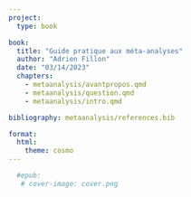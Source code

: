 ```yaml
---
project:
  type: book

book:
  title: "Guide pratique aux méta-analyses"
  author: "Adrien Fillon"
  date: "03/14/2023"
  chapters:
    - metaanalysis/avantpropos.qmd
    - metaanalysis/question.qmd
    - metaanalysis/intro.qmd

bibliography: metaanalysis/references.bib

format:
  html:
    theme: cosmo
---
```


```r
  #epub:
   # cover-image: cover.png
```
